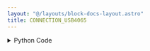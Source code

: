 ```yaml
---
layout: "@/layouts/block-docs-layout.astro"
title: CONNECTION_USB4065
---
```



<PythonDocsDisplay docstring={docstring} />

<details>
<summary>Python Code</summary>
```python
from flojoy import flojoy, DataContainer, NIDevice
from flojoy.connection_manager import DeviceConnectionManager
from typing import Optional
import nidmm


@flojoy(deps={"nidmm": "1.4.6"})
def CONNECTION_USB4065(
    NI_address: str = "Dev1",
    default: Optional[DataContainer] = None,
) -> Optional[DataContainer]:
    """The CONNECTION_MDO3XXX node connects Flojoy to a

    Parameters
    ----------
    NI_address: str
        The NI instrument address for the instrument (e.g. 'Dev0', 'Dev1').

    Returns
    -------
    DataContainer
        Optional: None
    """

    session = nidmm.Session(NI_address)
    DeviceConnectionManager.register_connection(NIDevice(NI_address), session)

    return None

```
[Find this Flojoy Block on GitHub](https://github.com/flojoy-ai/blocks/blob/main/blocks/IO/INSTRUMENTS/MULTIMETERS/NI/USB_4065/BASIC/CONNECTION_USB4065/CONNECTION_USB4065.py)
</details>

## Example

<AppDisplay app={app} blockName="CONNECTION_USB4065" client:visible />



